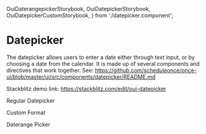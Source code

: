  OuiDaterangepickerStorybook,
  OuiDatepickerStorybook,
  OuiDatepickerCustomStorybook,
} from './datepicker.component';

<Meta of={datepickerStories} />

# Datepicker

The datepicker allows users to enter a date either through text input, or by choosing a date from the calendar. It is made up of several components and directives that work together.
See: https://github.com/scheduleonce/once-ui/blob/master/ui/src/components/datepicker/README.md

Stackblitz demo link: https://stackblitz.com/edit/oui-datepicker

Regular Datepicker

<Canvas of={datepickerStories.Regular} />

<Controls of={datepickerStories.Regular} />

Custom Format

<Canvas of={datepickerStories.Custom_Format} />

<Controls of={datepickerStories.Custom_Format} />

Daterange Picker

<Canvas of={datepickerStories.Daterange_Picker} />

<Controls of={datepickerStories.Daterange_Picker} />
